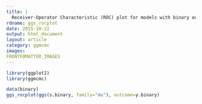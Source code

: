 ```yaml
---
title: |
  Receiver-Operator Characteristic (ROC) plot for models with binary outcomes
rdname: ggs_rocplot
date: 2015-10-22
output: html_document
layout: article
category: ggmcmc
images:
FRONTFOMATTER_IMAGES
---
```


```r
library(ggplot2)
library(ggmcmc)
```

```r

data(binary)
ggs_rocplot(ggs(s.binary, family="mu"), outcome=y.binary)



```